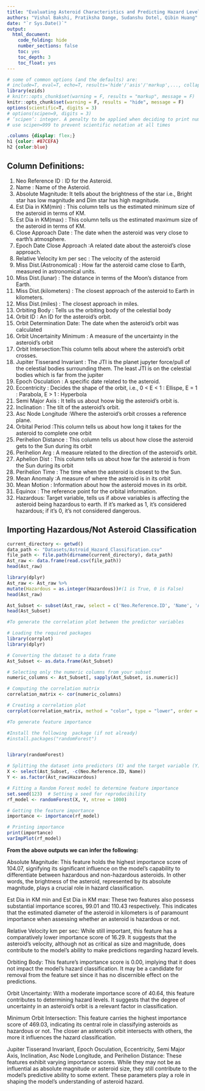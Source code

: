 ```yaml
---
title: "Evaluating Asteroid Characteristics and Predicting Hazard Levels Using NASA's Asteroid Classification Dataset"
authors: "Vishal Bakshi, Pratiksha Dange, Sudanshu Dotel, Qibin Huang"
date: "`r Sys.Date()`"
output:
  html_document:
    code_folding: hide
    number_sections: false
    toc: yes
    toc_depth: 3
    toc_float: yes
---
```


```r
# some of common options (and the defaults) are: 
# include=T, eval=T, echo=T, results='hide'/'asis'/'markup',..., collapse=F, warning=T, message=T, error=T, cache=T, fig.width=6, fig.height=4, fig.dim=c(6,4) #inches, fig.align='left'/'center','right', 
library(ezids)
# knitr::opts_chunk$set(warning = F, results = "markup", message = F)
knitr::opts_chunk$set(warning = F, results = "hide", message = F)
options(scientific=T, digits = 3) 
# options(scipen=9, digits = 3) 
# ‘scipen’: integer. A penalty to be applied when deciding to print numeric values in fixed or exponential notation.  Positive values bias towards fixed and negative towards scientific notation: fixed notation will be preferred unless it is more than ‘scipen’ digits wider.
# use scipen=999 to prevent scientific notation at all times
```

```css
.columns {display: flex;}
h1 {color: #87CEFA}
h2 {color:blue}
```

## Column Definitions:

1.  Neo Reference ID : ID for the Asteroid.
2.  Name : Name of the Asteroid.
3.  Absolute Magnitude: It tells about the brightness of the star i.e., Bright star has low magnitude and Dim star has high magnitude.
4.  Est Dia in KM(min) : This column tells us the estimated minimum size of the asteroid in terms of KM.
5.  Est Dia in KM(max) : This column tells us the estimated maximum size of the asteroid in terms of KM.
6.  Close Approach Date : The date when the asteroid was very close to earth's atmosphere.
7.  Epoch Date Close Approach :A related date about the asteroid's close approach.\
8.  Relative Velocity km per sec : The velocity of the asteroid
9.  Miss Dist.(Astronomical) : How far the asteroid came close to Earth, measured in astronomical units.
10. Miss Dist.(lunar) : The distance in terms of the Moon's distance from Earth.
11. Miss Dist.(kilometers) : The closest approach of the asteroid to Earth in kilometers.\
12. Miss Dist.(miles) : The closest approach in miles.
13. Orbiting Body : Tells us the orbiting body of the celestial body
14. Orbit ID : An ID for the asteroid's orbit.
15. Orbit Determination Date: The date when the asteroid's orbit was calculated
16. Orbit Uncertainity Minimum : A measure of the uncertainty in the asteroid's orbit
17. Orbit Intersection:This column tells about where the asteroid's orbit crosses.\
18. Jupiter Tisserand Invariant : The JTI is the planet jupyter force/pull of the celestial bodies surrounding them. The least JTI is on the celestial bodies which is far from the jupiter
19. Epoch Osculation : A specific date related to the asteroid.
20. Eccentricity : Decides the shape of the orbit, i.e., 0 \< E \< 1 : Ellispe, E = 1 : Parabola, E \> 1 : Hyperbola
21. Semi Major Axis : It tells us about hoow big the asteroid's orbit is.
22. Inclination : The tilt of the asteroid's orbit.
23. Asc Node Longitude :Where the asteroid's orbit crosses a reference plane.
24. Orbital Period :This column tells us about how long it takes for the asteroid to complete one orbit
25. Perihelion Distance : This column tells us about how close the asteroid gets to the Sun during its orbit
26. Perihelion Arg : A measure related to the direction of the asteroid's orbit.\
27. Aphelion Dist : This column tells us about how far the asteroid is from the Sun during its orbit
28. Perihelion Time : The time when the asteroid is closest to the Sun.
29. Mean Anomaly :A measure of where the asteroid is in its orbit
30. Mean Motion : Information about how the asteroid moves in its orbit.
31. Equinox : The reference point for the orbital information.
32. Hazardous: Target variable, tells us if above variables is affecting the asteroid being hazardous to earth. If it's marked as 1, it's considered hazardous; if it's 0, it's not considered dangerous.

## Importing Hazardous/Not Asteroid Classification


```r
current_directory <- getwd()
data_path <- "Datasets/Astroid_Hazard_Classification.csv"
file_path <- file.path(dirname(current_directory), data_path)
Ast_raw <- data.frame(read.csv(file_path))
head(Ast_raw)

```

```r
library(dplyr)
Ast_raw <- Ast_raw %>%
mutate(Hazardous = as.integer(Hazardous))#(1 is True, 0 is False)
head(Ast_raw)


```

```r
Ast_Subset <- subset(Ast_raw, select = c('Neo.Reference.ID', 'Name', 'Absolute.Magnitude', 'Est.Dia.in.KM.min.', 'Est.Dia.in.KM.max.', 'Relative.Velocity.km.per.sec',  'Orbiting.Body', 'Orbit.Uncertainity', 'Minimum.Orbit.Intersection', 'Jupiter.Tisserand.Invariant', 'Epoch.Osculation', 'Eccentricity', 'Semi.Major.Axis', 'Inclination', 'Asc.Node.Longitude', 'Perihelion.Distance' ))
head(Ast_Subset)

```

```r

#To generate the correlation plot between the predictor variables

# Loading the required packages
library(corrplot)
library(dplyr)

# Converting the dataset to a data frame
Ast_Subset <- as.data.frame(Ast_Subset)

# Selecting only the numeric columns from your subset
numeric_columns <- Ast_Subset[, sapply(Ast_Subset, is.numeric)]

# Computing the correlation matrix
correlation_matrix <- cor(numeric_columns)

# Creating a correlation plot
corrplot(correlation_matrix, method = "color", type = "lower", order = "hclust", tl.cex = 0.7)


```

```r

#To generate feature importance

#Install the following  package (if not already)
#install.packages("randomForest") 


library(randomForest)

# Splitting the dataset into predictors (X) and the target variable (Y)
X <- select(Ast_Subset, -c(Neo.Reference.ID, Name))
Y <- as.factor(Ast_raw$Hazardous)

# Fitting a Random Forest model to determine feature importance
set.seed(123)  # Setting a seed for reproducibility
rf_model <- randomForest(X, Y, ntree = 1000)

# Getting the feature importance
importance <- importance(rf_model)

# Printing importance
print(importance)
varImpPlot(rf_model)

```
**From the above outputs we can infer the following:**

Absolute Magnitude: This feature holds the highest importance score of 104.07, signifying its significant influence on the model's capability to differentiate between hazardous and non-hazardous asteroids. In other words, the brightness of the asteroid, represented by its absolute magnitude, plays a crucial role in hazard classification.

Est Dia in KM min and Est Dia in KM max: These two features also possess substantial importance scores, 99.01 and 110.43 respectively. This indicates that the estimated diameter of the asteroid in kilometers is of paramount importance when assessing whether an asteroid is hazardous or not.

Relative Velocity km per sec: While still important, this feature has a comparatively lower importance score of 16.29. It suggests that the asteroid's velocity, although not as critical as size and magnitude, does contribute to the model's ability to make predictions regarding hazard levels.

Orbiting Body: This feature's importance score is 0.00, implying that it does not impact the model's hazard classification. It may be a candidate for removal from the feature set since it has no discernible effect on the predictions.

Orbit Uncertainty: With a moderate importance score of 40.64, this feature contributes to determining hazard levels. It suggests that the degree of uncertainty in an asteroid's orbit is a relevant factor in classification.

Minimum Orbit Intersection: This feature carries the highest importance score of 469.03, indicating its central role in classifying asteroids as hazardous or not. The closer an asteroid's orbit intersects with others, the more it influences the hazard classification.

Jupiter Tisserand Invariant, Epoch Osculation, Eccentricity, Semi Major Axis, Inclination, Asc Node Longitude, and Perihelion Distance: These features exhibit varying importance scores. While they may not be as influential as absolute magnitude or asteroid size, they still contribute to the model's predictive ability to some extent. These parameters play a role in shaping the model's understanding of asteroid hazard.